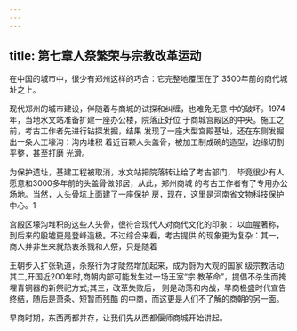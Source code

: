 ```yaml
---
---
---
```

title: 第七章人祭繁荣与宗教改革运动
---



在中国的城市中，很少有郑州这样的巧合：它完整地覆压在了 3500年前的商代城址之上。

现代郑州的城市建设，伴随着与商城的试探和纠缠，也难免无意 中的破坏。1974年，当地水文站准备扩建一座办公楼，院落正好位 于商城宫殿区的中央。施工之前，考古工作者先进行钻探发掘，结果 发现了一座大型宫殿基址，还在东侧发掘出一条人工壕沟：沟内堆积 着近百颗人头盖骨，被加工制成碗的造型，边缘切割平整，甚至打磨 光滑。

为保护遗址，基建工程被取消，水文站把院落转让给了考古部门， 毕竟很少有人愿意和3000多年前的头盖骨做邻居，从此，郑州商城 的考古工作者有了专用办公场地。当然，人头骨坑上面建了一座保护 房，现在，这里是河南省文物科技保护中心。1

宫殿区壕沟堆积的这些人头骨，很符合现代人对商代文化的印象： 以血腥著称，到后来的殷墟更是登峰造极。不过综合来看，考古提供 的现象更为复杂：其一，商人并非生来就热衷杀戮和人祭，只是随着

王朝步入扩张轨道，杀祭行为才陡然增加起来，成为蔚为大观的国家 级宗教活动;其二,开国近200年时,商朝内部可能发生过一场王室“宗 教革命”，提倡不杀生而掩埋青铜器的新祭祀方式;其三，改革失败后， 则是动荡和内战，早商极盛时代宣告终结，随后是萧条、短暂而残酷 的中商，而这更是人们不了解的商朝的另一面。

早商时期，东西两都并存，让我们先从西都偃师商城开始讲起。